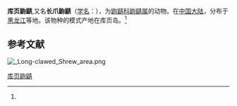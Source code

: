 {{Speciesbox
| name = 库页鼩鼱
| status = 
| status_system = 
| image = Sorex unguiculatus by OpenCage.jpg
| genus = Sorex
| species = unguiculatus
| authority = (Dobson, 1890)<ref name='id105'>{{cite web| url =http://www.bioinfo.cn/db05/BjdwSpecies.php?action=view&id=105| title =库页鼩鼱| work =《中国动物物种编目数据库》| publisher =中国科学院微生物研究所| author =中国科学院动物研究所| accessdate =2009-03-27| deadurl =yes| archiveurl =https://web.archive.org/web/20160305000032/http://www.bioinfo.cn/db05/BjdwSpecies.php?action=view&id=105| archivedate =2016-03-05}}</ref>
}}

'''库页鼩鼱''',又名'''长爪鼩鼱'''（[[学名|学名]]：{{lang|la|''Sorex unguiculatus''}}），为[[鼩鼱科|鼩鼱科]][[鼩鼱属|鼩鼱属]]的动物。在[[中国大陆|中国大陆]]，分布于[[黑龙江|黑龙江]]等地。该物种的模式产地在库页岛。<ref name='id105'/>

== 参考文献 ==
[[File:_Long-clawed_Shrew_area.png|thumb]]
{{reflist}}

{{Commons category|Sorex unguiculatus}}
{{Taxonbar|from=Q1763026}}

[[Category:鼩鼱属|库页鼩鼱]]


{{哺乳类小作品}}
